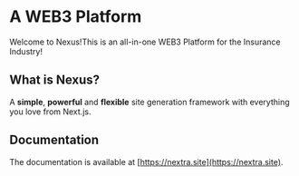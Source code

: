 # A WEB3 Platform

Welcome to Nexus!This is an all-in-one WEB3 Platform for the Insurance Industry!

## What is Nexus?

A **simple**, **powerful** and **flexible** site generation framework with everything you love from Next.js.

## Documentation

The documentation is available at [https://nextra.site](https://nextra.site).
